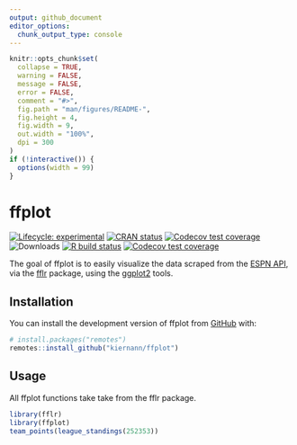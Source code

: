 ```yaml
---
output: github_document
editor_options: 
  chunk_output_type: console
---
```


<!-- README.md is generated from README.Rmd. Please edit that file -->

```r
knitr::opts_chunk$set(
  collapse = TRUE,
  warning = FALSE,
  message = FALSE,
  error = FALSE,
  comment = "#>",
  fig.path = "man/figures/README-",
  fig.height = 4,
  fig.width = 9,
  out.width = "100%",
  dpi = 300
)
if (!interactive()) {
  options(width = 99)
}
```

# ffplot

<!-- badges: start -->
[![Lifecycle: experimental][life_badge]][life_link]
[![CRAN status][cran_badge]][cran_link]
[![Codecov test coverage][cov_badge]][cov_link]
![Downloads][dl_badge]
[![R build status][ga_badge]][ga_link]
[![Codecov test coverage](https://codecov.io/gh/kiernann/ffplot/branch/master/graph/badge.svg)](https://codecov.io/gh/kiernann/ffplot?branch=master)
<!-- badges: end -->

The goal of ffplot is to easily visualize the data scraped from the 
[ESPN API][api], via the [fflr] package, using the [ggplot2] tools.

## Installation

You can install the development version of ffplot from [GitHub][ffplot] with:

```r
# install.packages("remotes")
remotes::install_github("kiernann/ffplot")
```

## Usage

All ffplot functions take take from the fflr package.

```r
library(fflr)
library(ffplot)
team_points(league_standings(252353))
```

<!-- refs: start -->
[life_badge]: https://img.shields.io/badge/lifecycle-experimental-orange.svg
[life_link]: https://www.tidyverse.org/lifecycle/#experimental
[cran_badge]: https://www.r-pkg.org/badges/version/ffplot
[cran_link]: https://CRAN.R-project.org/package=ffplot
[ga_badge]: https://github.com/kiernann/ffplot/workflows/R-CMD-check/badge.svg
[ga_link]: https://github.com/kiernann/ffplot/actions
[cov_badge]: https://img.shields.io/codecov/c/github/kiernann/ffplot/master.svg
[cov_link]: https://codecov.io/gh/kiernann/ffplot?branch=master
[dl_badge]: https://cranlogs.r-pkg.org/badges/grand-total/ffplot
[api]: https://fantasy.espn.com/apis/v3/games/ffplot/
[fflr]: https://github.com/kiernann/fflr
[ggplot2]: github.com/tidyverse/ggplot2
[ffplot]: https://github.com/kiernann/ffplot
[coc]: https://contributor-covenant.org/version/1/0/0/CODE_OF_CONDUCT.html
<!-- refs: end -->
